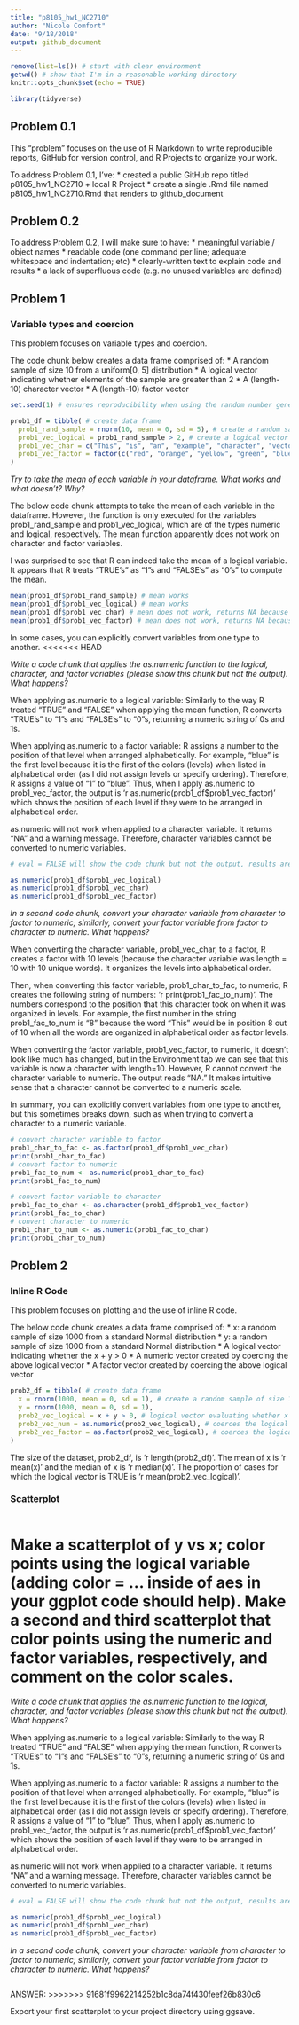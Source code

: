 ```yaml
---
title: "p8105_hw1_NC2710"
author: "Nicole Comfort"
date: "9/18/2018"
output: github_document
---
```


```r
remove(list=ls()) # start with clear environment
getwd() # show that I'm in a reasonable working directory
knitr::opts_chunk$set(echo = TRUE)

library(tidyverse)

```

## Problem 0.1

This “problem” focuses on the use of R Markdown to write reproducible reports, GitHub for version control, and R Projects to organize your work.

To address Problem 0.1, I've:
* created a public GitHub repo titled p8105_hw1_NC2710 + local R Project
* create a single .Rmd file named p8105_hw1_NC2710.Rmd that renders to github_document

## Problem 0.2

To address Problem 0.2, I will make sure to have:
* meaningful variable / object names
* readable code (one command per line; adequate whitespace and indentation; etc)
* clearly-written text to explain code and results
* a lack of superfluous code (e.g. no unused variables are defined)

## Problem 1 

### Variable types and coercion

This problem focuses on variable types and coercion.

The code chunk below creates a data frame comprised of: 
* A random sample of size 10 from a uniform[0, 5] distribution
* A logical vector indicating whether elements of the sample are greater than 2
* A (length-10) character vector
* A (length-10) factor vector

```r

set.seed(1) # ensures reproducibility when using the random number generator, rnorm

prob1_df = tibble( # create data frame
  prob1_rand_sample = rnorm(10, mean = 0, sd = 5), # create a random sample of size 10 from a uniform[0,5] distribution
  prob1_vec_logical = prob1_rand_sample > 2, # create a logical vector which evalues prob1_rand_sample
  prob1_vec_char = c("This", "is", "an", "example", "character", "vector", "with", "length", "equals", "ten"), # create an example character vector of length 10
  prob1_vec_factor = factor(c("red", "orange", "yellow", "green", "blue", "cyan", "purple", "indigo", "violet", "gray")) # create a factor vector of length 10 (i.e. with 10 levels) 
)

```

*Try to take the mean of each variable in your dataframe. What works and what doesn’t? Why?* 

The below code chunk attempts to take the mean of each variable in the dataframe. However, the function is only executed for the variables prob1_rand_sample and prob1_vec_logical, which are of the types numeric and logical, respectively. The mean function apparently does not work on character and factor variables. 

I was surprised to see that R can indeed take the mean of a logical variable. It appears that R treats "TRUE's" as "1"s and "FALSE's" as "0's" to compute the mean. 

```r

mean(prob1_df$prob1_rand_sample) # mean works
mean(prob1_df$prob1_vec_logical) # mean works
mean(prob1_df$prob1_vec_char) # mean does not work, returns NA because the argument is not numeric or logical
mean(prob1_df$prob1_vec_factor) # mean does not work, returns NA because the argument is not numeric or logical

```

In some cases, you can explicitly convert variables from one type to another.
<<<<<<< HEAD

*Write a code chunk that applies the as.numeric function to the logical, character, and factor variables (please show this chunk but not the output). What happens?* 

When applying as.numeric to a logical variable: Similarly to the way R treated "TRUE" and "FALSE" when applying the mean function, R converts "TRUE's" to "1"s and "FALSE's" to "0"s, returning a numeric string of 0s and 1s. 

When applying as.numeric to a factor variable: R assigns a number to the position of that level when arranged alphabetically. For example, "blue" is the first level because it is the first of the colors (levels) when listed in alphabetical order (as I did not assign levels or specify ordering). Therefore, R assigns a value of "1" to "blue". Thus, when I apply as.numeric to prob1_vec_factor, the output is 'r as.numeric(prob1_df$prob1_vec_factor)' which shows the position of each level if they were to be arranged in alphabetical order. 

as.numeric will not work when applied to a character variable. It returns "NA" and a warning message. Therefore, character variables cannot be converted to numeric variables. 

```r
# eval = FALSE will show the code chunk but not the output, results are not included 

as.numeric(prob1_df$prob1_vec_logical)
as.numeric(prob1_df$prob1_vec_char)
as.numeric(prob1_df$prob1_vec_factor)

```

*In a second code chunk, convert your character variable from character to factor to numeric; similarly, convert your factor variable from factor to character to numeric. What happens?* 

When converting the character variable, prob1_vec_char, to a factor, R creates a factor with 10 levels (because the character variable was length = 10 with 10 unique words). It organizes the levels into alphabetical order. 

Then, when converting this factor variable, prob1_char_to_fac, to numeric, R creates the following string of numbers: 'r print(prob1_fac_to_num)'. The numbers correspond to the position that this character took on when it was organized in levels. For example, the first number in the string prob1_fac_to_num is "8" because the word "This" would be in position 8 out of 10 when all the words are organized in alphabetical order as factor levels. 

When converting the factor variable, prob1_vec_factor, to numeric, it doesn't look like much has changed, but in the Environment tab we can see that this variable is now a character with length=10. However, R cannot convert the character variable to numeric. The output reads "NA." It makes intuitive sense that a character cannot be converted to a numeric scale. 

In summary, you can explicitly convert variables from one type to another, but this sometimes breaks down, such as when trying to convert a character to a numeric variable. 

```r

# convert character variable to factor
prob1_char_to_fac <- as.factor(prob1_df$prob1_vec_char)
print(prob1_char_to_fac)
# convert factor to numeric
prob1_fac_to_num <- as.numeric(prob1_char_to_fac)
print(prob1_fac_to_num)

# convert factor variable to character
prob1_fac_to_char <- as.character(prob1_df$prob1_vec_factor)
print(prob1_fac_to_char)
# convert character to numeric 
prob1_char_to_num <- as.numeric(prob1_fac_to_char)
print(prob1_char_to_num)

```

## Problem 2 

### Inline R Code 

This problem focuses on plotting and the use of inline R code.

The below code chunk creates a data frame comprised of: 
* x: a random sample of size 1000 from a standard Normal distribution
* y: a random sample of size 1000 from a standard Normal distribution
* A logical vector indicating whether the x + y > 0
* A numeric vector created by coercing the above logical vector
* A factor vector created by coercing the above logical vector

```r

prob2_df = tibble( # create data frame
  x = rnorm(1000, mean = 0, sd = 1), # create a random sample of size 10000 from a standard normal distribution
  y = rnorm(1000, mean = 0, sd = 1), 
  prob2_vec_logical = x + y > 0, # logical vector evaluating whether x + y > 0
  prob2_vec_num = as.numeric(prob2_vec_logical), # coerces the logical vector to numeric vector
  prob2_vec_factor = as.factor(prob2_vec_logical), # coerces the logical vector to factor vector 
)

```

The size of the dataset, prob2_df, is 'r length(prob2_df)'.
The mean of x is 'r mean(x)' and the median of x is 'r median(x)'.
The proportion of cases for which the logical vector is TRUE is 'r mean(prob2_vec_logical)'. 

### Scatterplot 

```r

```


Make a scatterplot of y vs x; color points using the logical variable (adding color = ... inside of aes in your ggplot code should help). Make a second and third scatterplot that color points using the numeric and factor variables, respectively, and comment on the color scales.
=======

*Write a code chunk that applies the as.numeric function to the logical, character, and factor variables (please show this chunk but not the output). What happens?* 

When applying as.numeric to a logical variable: Similarly to the way R treated "TRUE" and "FALSE" when applying the mean function, R converts "TRUE's" to "1"s and "FALSE's" to "0"s, returning a numeric string of 0s and 1s. 

When applying as.numeric to a factor variable: R assigns a number to the position of that level when arranged alphabetically. For example, "blue" is the first level because it is the first of the colors (levels) when listed in alphabetical order (as I did not assign levels or specify ordering). Therefore, R assigns a value of "1" to "blue". Thus, when I apply as.numeric to prob1_vec_factor, the output is 'r as.numeric(prob1_df$prob1_vec_factor)' which shows the position of each level if they were to be arranged in alphabetical order. 

as.numeric will not work when applied to a character variable. It returns "NA" and a warning message. Therefore, character variables cannot be converted to numeric variables. 

```r
# eval = FALSE will show the code chunk but not the output, results are not included 

as.numeric(prob1_df$prob1_vec_logical)
as.numeric(prob1_df$prob1_vec_char)
as.numeric(prob1_df$prob1_vec_factor)

```

*In a second code chunk, convert your character variable from character to factor to numeric; similarly, convert your factor variable from factor to character to numeric. What happens?* 

```r

```

ANSWER: 
>>>>>>> 91681f9962214252b1c8da74f430feef26b830c6

Export your first scatterplot to your project directory using ggsave.
